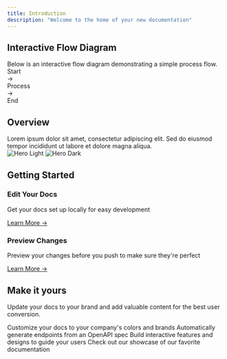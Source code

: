 ```yaml
---
title: Introduction
description: "Welcome to the home of your new documentation"
---
```


## Interactive Flow Diagram
<div className="p-4 mb-4 text-lg text-gray-700 dark:text-gray-300">
  Below is an interactive flow diagram demonstrating a simple process flow.
</div>

<div className="flow-container bg-white dark:bg-gray-800 rounded-lg shadow-lg p-6 mb-8">
  <div className="flex justify-center items-center space-x-4">
    <div className="px-4 py-2 bg-blue-100 dark:bg-blue-900 rounded-lg">Start</div>
    <div className="text-gray-500">→</div>
    <div className="px-4 py-2 bg-green-100 dark:bg-green-900 rounded-lg">Process</div>
    <div className="text-gray-500">→</div>
    <div className="px-4 py-2 bg-purple-100 dark:bg-purple-900 rounded-lg">End</div>
  </div>
</div>

## Overview
<div className="prose dark:prose-dark max-w-none">
  Lorem ipsum dolor sit amet, consectetur adipiscing elit. Sed do eiusmod tempor incididunt ut labore et dolore magna aliqua.
</div>

<div className="grid grid-cols-1 md:grid-cols-2 gap-4 mt-8">
  <img
    className="block dark:hidden rounded-lg shadow-md"
    src="/images/hero-light.png"
    alt="Hero Light"
  />
  <img
    className="hidden dark:block rounded-lg shadow-md"
    src="/images/hero-dark.png"
    alt="Hero Dark"
  />
</div>

## Getting Started

<div className="grid grid-cols-1 md:grid-cols-2 gap-4">
  <div className="p-6 bg-white dark:bg-gray-800 rounded-lg shadow-md">
    <h3 className="text-xl font-bold mb-2">Edit Your Docs</h3>
    <p className="text-gray-600 dark:text-gray-300">Get your docs set up locally for easy development</p>
    <a href="https://mintlify.com/docs/quickstart" className="text-blue-500 hover:text-blue-600 mt-2 inline-block">Learn More →</a>
  </div>

  <div className="p-6 bg-white dark:bg-gray-800 rounded-lg shadow-md">
    <h3 className="text-xl font-bold mb-2">Preview Changes</h3>
    <p className="text-gray-600 dark:text-gray-300">Preview your changes before you push to make sure they're perfect</p>
    <a href="https://mintlify.com/docs/development" className="text-blue-500 hover:text-blue-600 mt-2 inline-block">Learn More →</a>
  </div>
</div>

## Make it yours

Update your docs to your brand and add valuable content for the best user conversion.

<CardGroup cols={2}>
  <Card
    title="Customize Style"
    icon="palette"
    href="https://mintlify.com/docs/settings/global"
  >
    Customize your docs to your company's colors and brands
  </Card>
  <Card
    title="Reference APIs"
    icon="code"
    href="https://mintlify.com/docs/api-playground/openapi"
  >
    Automatically generate endpoints from an OpenAPI spec
  </Card>
  <Card
    title="Add Components"
    icon="screwdriver-wrench"
    href="https://mintlify.com/docs/content/components/accordions"
  >
    Build interactive features and designs to guide your users
  </Card>
  <Card
    title="Get Inspiration"
    icon="stars"
    href="https://mintlify.com/customers"
  >
    Check out our showcase of our favorite documentation
  </Card>
</CardGroup>
